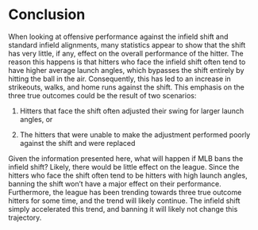 # Conclusion

When looking at offensive performance against the infield shift and standard infield alignments, many statistics appear to show that the shift has very little, if any, effect on the overall performance of the hitter. The reason this happens is that hitters who face the infield shift often tend to have higher average launch angles, which bypasses the shift entirely by hitting the ball in the air. Consequently, this has led to an increase in strikeouts, walks, and home runs against the shift. This emphasis on the three true outcomes could be the result of two scenarios:

  1. Hitters that face the shift often adjusted their swing for larger launch angles, or
  
  2. The hitters that were unable to make the adjustment performed poorly against the shift and were replaced
  
Given the information presented here, what will happen if MLB bans the infield shift? Likely, there would be little effect on the league. Since the hitters who face the shift often tend to be hitters with high launch angles, banning the shift won't have a major effect on their performance. Furthermore, the league has been trending towards three true outcome hitters for some time, and the trend will likely continue. The infield shift simply accelerated this trend, and banning it will likely not change this trajectory.